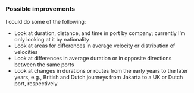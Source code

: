 ### Possible improvements

I could do some of the following:

* Look at duration, distance, and time in port by company; currently I'm only looking at it by nationality
* Look at areas for differences in average velocity or distribution of velocities
* Look at differences in average duration or in opposite directions between the same ports
* Look at changes in durations or routes from the early years to the later years, e.g., British and Dutch journeys from Jakarta to a UK or Dutch port, respectively